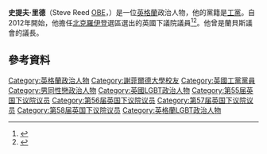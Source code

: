 {{noteTA
|1=zh-cn:史蒂夫·里德;zh-hant:史提夫·里德;
|2=zh-cn:史蒂夫;zh-hant:史提夫;
}}
'''史提夫·里德'''（Steve Reed [[OBE|OBE]]，{{bd|1963年|11月12日}}）是一位[[英格蘭|英格蘭]]政治人物，他的黨籍是[[工黨_(英國)|工黨]]。自2012年開始，他擔任[[北克羅伊登_(英國國會選區)|北克羅伊登]]選區選出的英國下議院議員<ref>{{cite web |url=http://www.lambeth.gov.uk/moderngov/mgUserInfo.aspx?UID=134 |title=存档副本 |accessdate=2010-06-20 |deadurl=yes |archiveurl=https://web.archive.org/web/20100516064339/http://www.lambeth.gov.uk/moderngov/mgUserInfo.aspx?UID=134 |archivedate=2010-05-16 }}</ref><ref>{{Cite web |url=http://labourlist.org/2012/11/steve-reed-selected-as-labours-candidate-in-croydon-north/ |title=存档副本 |accessdate=2016-03-06 |archive-date=2019-04-01 |archive-url=https://web.archive.org/web/20190401215234/https://labourlist.org/2012/11/steve-reed-selected-as-labours-candidate-in-croydon-north/ |dead-url=no }}</ref>。他曾是蘭貝斯議會的議長。
==參考資料==
{{Reflist}}

{{DEFAULTSORT:Reed, Steve}}

[[Category:英格蘭政治人物|Category:英格蘭政治人物]]
[[Category:謝菲爾德大學校友|Category:謝菲爾德大學校友]]
[[Category:英國工黨黨員|Category:英國工黨黨員]]
[[Category:男同性戀政治人物|Category:男同性戀政治人物]]
[[Category:英國LGBT政治人物|Category:英國LGBT政治人物]]
[[Category:第55届英国下议院议员|Category:第55届英国下议院议员]]
[[Category:第56届英国下议院议员|Category:第56届英国下议院议员]]
[[Category:第57届英国下议院议员|Category:第57届英国下议院议员]]
[[Category:第58届英国下议院议员|Category:第58届英国下议院议员]]
[[Category:英格蘭LGBT政治人物|Category:英格蘭LGBT政治人物]]